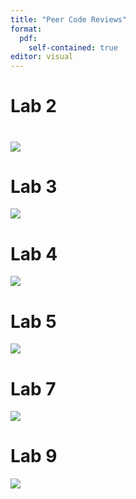 ```yaml
---
title: "Peer Code Reviews"
format: 
  pdf:
    self-contained: true
editor: visual
---
```


# Lab 2

# ![](images/peer%20code%20lab%202.png)

# Lab 3

![](images/peer%20code%20lab%203.png)

# Lab 4

![](images/peer%20code%20lab%204.png)

# Lab 5

![](images/peer%20code%20lab%205.png)

# Lab 7

![](images/peer%20code%20lab%207.png)

# Lab 9

![](images/peer%20code%20lab%209.png)

